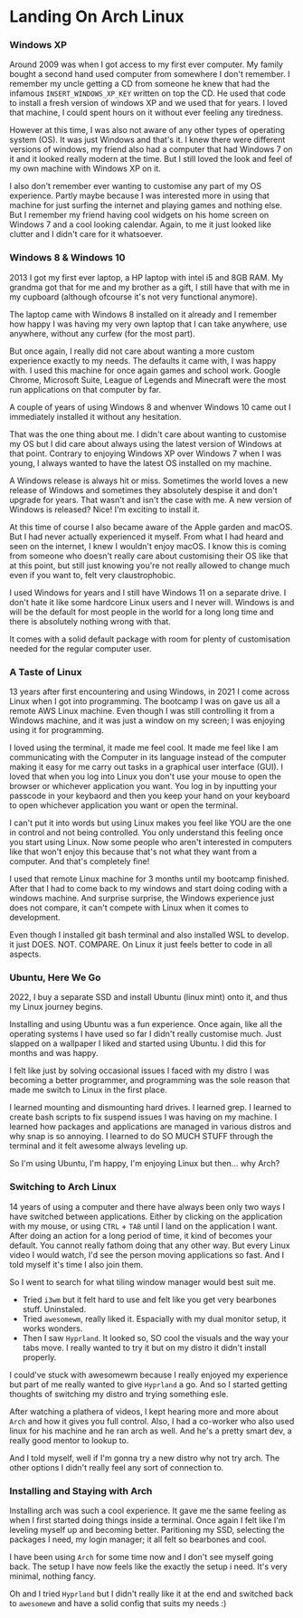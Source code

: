 # Landing On Arch Linux

### Windows XP

Around 2009 was when I got access to my first ever computer. My family bought a second hand used computer from somewhere I don't remember. I remember my uncle getting a CD from someone he knew that had the infamous `INSERT_WINDOWS_XP_KEY` written on top the CD. He used that code to install a fresh version of windows XP and we used that for years. I loved that machine, I could spent hours on it without ever feeling any tiredness.

However at this time, I was also not aware of any other types of operating system (OS). It was just Windows and that's it. I knew there were different versions of windows, my friend also had a computer that had Windows 7 on it and it looked really modern at the time. But I still loved the look and feel of my own machine with Windows XP on it.

I also don't remember ever wanting to customise any part of my OS experience. Partly maybe because I was interested more in using that machine for just surfing the internet and playing games and nothing else. But I remember my friend having cool widgets on his home screen on Windows 7 and a cool looking calendar. Again, to me it just looked like clutter and I didn't care for it whatsoever.

### Windows 8 & Windows 10

2013 I got my first ever laptop, a HP laptop with intel i5 and 8GB RAM. My grandma got that for me and my brother as a gift, I still have that with me in my cupboard (although ofcourse it's not very functional anymore).

The laptop came with Windows 8 installed on it already and I remember how happy I was having my very own laptop that I can take anywhere, use anywhere, without any curfew (for the most part).

But once again, I really did not care about wanting a more custom experience exactly to my needs. The defaults it came with, I was happy with. I used this machine for once again games and school work. Google Chrome, Microsoft Suite, League of Legends and Minecraft were the most run applications on that computer by far.

A couple of years of using Windows 8 and whenver Windows 10 came out I immediately installed it without any hesitation.

That was the one thing about me. I didn't care about wanting to customise my OS but I did care about always using the latest version of Windows at that point. Contrary to enjoying Windows XP over Windows 7 when I was young, I always wanted to have the latest OS installed on my machine.

A Windows release is always hit or miss. Sometimes the world loves a new release of Windows and sometimes they absolutely despise it and don't upgrade for years. That wasn't and isn't the case with me. A new version of Windows is released? Nice! I'm exciting to install it.

At this time of course I also became aware of the Apple garden and macOS. But I had never actually experienced it myself. From what I had heard and seen on the internet, I knew I wouldn't enjoy macOS. I know this is coming from someone who doesn't really care about customising their OS like that at this point, but still just knowing you're not really allowed to change much even if you want to, felt very claustrophobic.

I used Windows for years and I still have Windows 11 on a separate drive. I don't hate it like some hardcore Linux users and I never will. Windows is and will be the default for most people in the world for a long long time and there is absolutely nothing wrong with that.

It comes with a solid default package with room for plenty of customisation needed for the regular computer user.

### A Taste of Linux

13 years after first encountering and using Windows, in 2021 I come across Linux when I got into programming. The bootcamp I was on gave us all a remote AWS Linux machine. Even though I was still controlling it from a Windows machine, and it was just a window on my screen; I was enjoying using it for programming.

I loved using the terminal, it made me feel cool. It made me feel like I am communicating with the Computer in its language instead of the computer making it easy for me carry out tasks in a graphical user interface (GUI). I loved that when you log into Linux you don't use your mouse to open the browser or whichever application you want. You log in by inputting your passcode in your keybaord and then you keep your hand on your keyboard to open whichever application you want or open the terminal.

I can't put it into words but using Linux makes you feel like YOU are the one in control and not being controlled. You only understand this feeling once you start using Linux. Now some people who aren't interested in computers like that won't enjoy this because that's not what they want from a computer. And that's completely fine!

I used that remote Linux machine for 3 months until my bootcamp finished. After that I had to come back to my windows and start doing coding with a windows machine. And surprise surprise, the Windows experience just does not compare, it can't compete with Linux when it comes to development.

Even though I installed git bash terminal and also installed WSL to develop. it just DOES. NOT. COMPARE. On Linux it just feels better to code in all aspects.

### Ubuntu, Here We Go

2022, I buy a separate SSD and install Ubuntu (linux mint) onto it, and thus my Linux journey begins.

Installing and using Ubuntu was a fun experience. Once again, like all the operating systems I have used so far I didn't really customise much. Just slapped on a wallpaper I liked and started using Ubuntu. I did this for months and was happy.

I felt like just by solving occasional issues I faced with my distro I was becoming a better programmer, and programming was the sole reason that made me switch to Linux in the first place.

I learned mounting and dismounting hard drives. I learned grep. I learned to create bash scripts to fix suspend issues I was having on my machine. I learned how packages and applications are managed in various distros and why snap is so annoying. I learned to do SO MUCH STUFF through the terminal and it felt awesome always leveling up.

So I'm using Ubuntu, I'm happy, I'm enjoying Linux but then... why Arch?

### Switching to Arch Linux

14 years of using a computer and there have always been only two ways I have switched between applications. Either by clicking on the application with my mouse, or using `CTRL` + `TAB` until I land on the application I want. After doing an action for a long period of time, it kind of becomes your default. You cannot really fathom doing that any other way. But every Linux video I would watch, I'd see the person moving applications so fast. And I told myself it's time I also join them.

So I went to search for what tiling window manager would best suit me.
- Tried `i3wm` but it felt hard to use and felt like you get very bearbones stuff. Uninstaled.
- Tried `awesomewm`, really liked it. Espacially with my dual monitor setup, it works wonders.
- Then I saw `Hyprland`. It looked so, SO cool the visuals and the way your tabs move. I really wanted to try it but on my distro it didn't install properly.

I could've stuck with awesomewm because I really enjoyed my experience but part of me really wanted to give `Hyprland` a go. And so I started getting thoughts of switching my distro and trying something esle.

After watching a plathera of videos, I kept hearing more and more about `Arch` and how it gives you full control. Also, I had a co-worker who also used linux for his machine and he ran arch as well. And he's a pretty smart dev, a really good mentor to lookup to.

And I told myself, well if I'm gonna try a new distro why not try arch. The other options I didn't really feel any sort of connection to.

### Installing and Staying with Arch

Installing arch was such a cool experience. It gave me the same feeling as when I first started doing things inside a terminal. Once again I felt like I'm leveling myself up and becoming better. Paritioning my SSD, selecting the packages I need, my login manager; it all felt so bearbones and cool.

I have been using `Arch` for some time now and I don't see myself going back. The setup I have now feels like the exactly the setup i need. It's very minimal, nothing fancy.

Oh and I tried `Hyprland` but I didn't really like it at the end and switched back to `awesomewm` and have a solid config that suits my needs :)
 